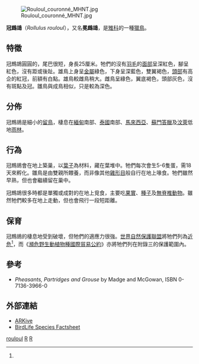 {{Speciesbox
| taxon = Rollulus rouloul
| status = NT
| status_system = IUCN
| status_ref = <ref name=IUCN>{{IUCN2008|assessors=BirdLife International|year=2008|title=Rollulus rouloul|id=141301|downloaded=2009-05-05}}</ref>
| image = Stavenn Rollulus rouloul 00.jpg
| parent_authority = [[皮埃爾·約瑟夫·博納埃爾|Bonnaterre]]，1791
| authority =（[[Giovanni_Antonio_Scopoli|Scopoli]]，1786）
}}
[[File:Rouloul_couronné_MHNT.jpg|thumb]]

'''冠鷓鴣'''（''Rollulus rouloul''），又名'''冕鷓鴣'''，是[[雉科|雉科]]的一種[[獵鳥|獵鳥]]。

== 特徵 ==
冠鷓鴣圓圓的，尾巴很短，身長25厘米。牠們的沒有[[羽毛|羽毛]]的[[面部|面部]]呈深紅色，腳呈紅色，沒有距或後趾。雄鳥上身呈[[金屬|金屬]]綠色，下身呈深藍色，雙翼褐色，[[頭部|頭部]]有高企的紅冠，前額有白點。雄鳥較雌鳥稍大。雌鳥呈綠色，翼底褐色，頭部灰色，沒有斑點及冠。雛鳥與成鳥相似，只是較為深色。

== 分佈 ==
冠鷓鴣是細小的[[留鳥|留鳥]]，棲息在[[緬甸|緬甸]]南部、[[泰國|泰國]]南部、[[馬來西亞|馬來西亞]]、[[蘇門答臘|蘇門答臘]]及[[汶萊|汶萊]]低地[[雨林|雨林]]。

== 行為 ==
冠鷓鴣會在地上築巢，以[[葉子|葉子]]為材料，藏在葉堆中。牠們每次會生5-6隻蛋，需18天來孵化。雛鳥是由雙親所餵養，而非像其他[[雞形目|雞形目]]般自行在地上喙食。牠們雖然早熟，但也會繼續留在巢中。

冠鷓鴣很多時都是單獨或成對的在地上覓食，主要吃[[果實|果實]]、[[種子|種子]]及[[無脊椎動物|無脊椎動物]]。雖然牠們較多在地上走動，但也會飛行一段短距離。

== 保育 ==
冠鷓鴣的棲息地受到破壞，但牠們的適應力很強。[[世界自然保護聯盟|世界自然保護聯盟]]將牠們列為[[近危|近危]]<ref name=IUCN/>，而《[[瀕危野生動植物種國際貿易公約|瀕危野生動植物種國際貿易公約]]》亦將牠們列在附錄三的保護範圍內。

== 參考 ==
{{reflist}}
* ''Pheasants, Partridges and Grouse'' by Madge and McGowan, ISBN 0-7136-3966-0

== 外部連結 ==
{{commons|Rollulus rouloul|Crested Wood Partridge}}
* [https://web.archive.org/web/20070313023845/http://www.arkive.org/species/GES/birds/Rollulus_rouloul/ ARKive]
* [http://www.birdlife.org/datazone/species/index.html?action=SpcHTMDetails.asp&sid=228&m=0 BirdLife Species Factsheet] {{Wayback|url=http://www.birdlife.org/datazone/species/index.html?action=SpcHTMDetails.asp&sid=228&m=0 |date=20070929210648 }}
{{雞形目|P.}}
{{Taxonbar|from=Q763130}}

[[Category:冕鹧鸪属|rouloul]]
[[Category:鶉亞科|R]]
[[Category:1786年描述的鸟类|R]]